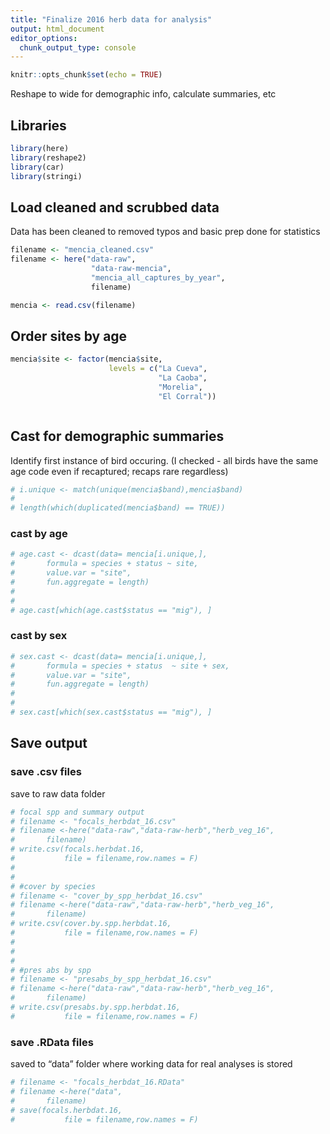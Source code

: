 ```yaml
---
title: "Finalize 2016 herb data for analysis"
output: html_document
editor_options: 
  chunk_output_type: console
---
```


```r
knitr::opts_chunk$set(echo = TRUE)
```


Reshape to wide for demographic info, calculate summaries, etc


## Libraries
```r
library(here)
library(reshape2)
library(car)
library(stringi)
```



## Load cleaned and scrubbed data

Data has been cleaned to removed typos and basic prep done for statistics

```r
filename <- "mencia_cleaned.csv"
filename <- here("data-raw",
                  "data-raw-mencia",
                  "mencia_all_captures_by_year",
                  filename)

mencia <- read.csv(filename)
```


## Order sites by age

```r
mencia$site <- factor(mencia$site,
                      levels = c("La Cueva",
                                 "La Caoba",
                                 "Morelia",
                                 "El Corral"))
```





```r

```
























## Cast for demographic summaries

Identify first instance of bird occuring.  (I checked - all birds have the same age code even if recaptured; recaps rare regardless)
```r
# i.unique <- match(unique(mencia$band),mencia$band)
# 
# length(which(duplicated(mencia$band) == TRUE))
```


### cast by age

```r
# age.cast <- dcast(data= mencia[i.unique,],
#       formula = species + status ~ site,
#       value.var = "site",
#       fun.aggregate = length)
# 
# 
# age.cast[which(age.cast$status == "mig"), ]
```





### cast by sex

```r
# sex.cast <- dcast(data= mencia[i.unique,],
#       formula = species + status  ~ site + sex,
#       value.var = "site",
#       fun.aggregate = length)
# 
# 
# sex.cast[which(sex.cast$status == "mig"), ]
```







## Save output

### save .csv files

save to raw data folder
```r
# focal spp and summary output
# filename <- "focals_herbdat_16.csv"
# filename <-here("data-raw","data-raw-herb","herb_veg_16",
#       filename)
# write.csv(focals.herbdat.16, 
#           file = filename,row.names = F)
# 
# 
# #cover by species
# filename <- "cover_by_spp_herbdat_16.csv"
# filename <-here("data-raw","data-raw-herb","herb_veg_16",
#       filename)
# write.csv(cover.by.spp.herbdat.16, 
#           file = filename,row.names = F)
# 
# 
# 
# #pres abs by spp
# filename <- "presabs_by_spp_herbdat_16.csv"
# filename <-here("data-raw","data-raw-herb","herb_veg_16",
#       filename)
# write.csv(presabs.by.spp.herbdat.16, 
#           file = filename,row.names = F)


```


### save .RData files

saved to "data" folder where working data for real analyses is stored

```r
# filename <- "focals_herbdat_16.RData"
# filename <-here("data",
#       filename)
# save(focals.herbdat.16, 
#           file = filename,row.names = F)
```



```r

```


